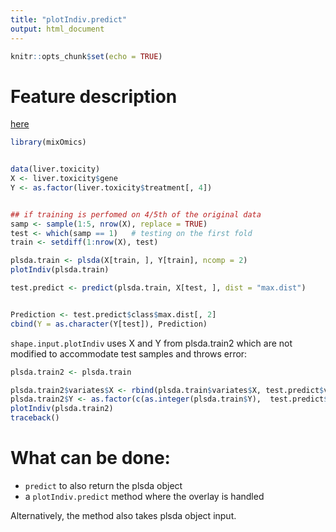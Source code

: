 ```yaml
---
title: "plotIndiv.predict"
output: html_document
---
```


```r
knitr::opts_chunk$set(echo = TRUE)
```

# Feature description

[here](https://mixomics-users.discourse.group/t/plotting-predict-function/121)

```r
library(mixOmics)


data(liver.toxicity)
X <- liver.toxicity$gene
Y <- as.factor(liver.toxicity$treatment[, 4])


## if training is perfomed on 4/5th of the original data
samp <- sample(1:5, nrow(X), replace = TRUE)
test <- which(samp == 1)   # testing on the first fold
train <- setdiff(1:nrow(X), test)

plsda.train <- plsda(X[train, ], Y[train], ncomp = 2)
plotIndiv(plsda.train)

test.predict <- predict(plsda.train, X[test, ], dist = "max.dist")


Prediction <- test.predict$class$max.dist[, 2]
cbind(Y = as.character(Y[test]), Prediction)
```

`shape.input.plotIndiv` uses X and Y from plsda.train2 which are not modified to accommodate test samples and throws error:

```r
plsda.train2 <- plsda.train

plsda.train2$variates$X <- rbind(plsda.train$variates$X, test.predict$variates)
plsda.train2$Y <- as.factor(c(as.integer(plsda.train$Y),  test.predict$class$max.dist[,2] ))
plotIndiv(plsda.train2)
traceback()
```

# What can be done:

- `predict` to also return the plsda object
- a `plotIndiv.predict` method where the overlay is handled

Alternatively, the method also takes plsda object input.

